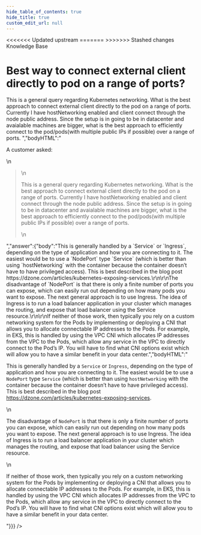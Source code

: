 ```yaml
---
hide_table_of_contents: true
hide_title: true
custom_edit_url: null
---
```



<head>
<<<<<<< Updated upstream
  <link rel="canonical" href="https://github.com/tnn-tnn-tnn-tnn-tnn-gruntwork-io/knowledge-base/discussions/129" />
=======
  <link rel="canonical" href="https://github.com/tnn-gruntwork-io/knowledge-base/discussions/129" />
>>>>>>> Stashed changes
</head>

<CenterLayout>
<span className="searchCategory">Knowledge Base</span>
<h1>Best way to connect external client directly to pod on a range of ports?</h1>
<GitHub discussion={{"id":"D_kwDOF8slf84AOdlt","number":129,"author":{"login":"zackproser"},"title":"Best way to connect external client directly to pod on a range of ports?","body":"A customer asked: \r\n> This is a general query regarding Kubernetes networking. What is the best approach to connect external client directly to the pod on a range of ports. Currently I have hostNetworking enabled and client connect through the node public address. Since the setup is in going to be in datacenter and avaialable machines are bigger, what is the best approach to efficiently connect to the pod/pods(with multiple public IPs if possible) over a range of ports. ","bodyHTML":"<p dir=\"auto\">A customer asked:</p>\n<blockquote>\n<p dir=\"auto\">This is a general query regarding Kubernetes networking. What is the best approach to connect external client directly to the pod on a range of ports. Currently I have hostNetworking enabled and client connect through the node public address. Since the setup is in going to be in datacenter and avaialable machines are bigger, what is the best approach to efficiently connect to the pod/pods(with multiple public IPs if possible) over a range of ports.</p>\n</blockquote>","answer":{"body":"This is generally handled by a `Service` or `Ingress`, depending on the type of application and how you are connecting to it. The easiest would be to use a `NodePort` type `Service` (which is better than using `hostNetworking` with the container because the container doesn’t have to have privileged access). This is best described in the blog post https://dzone.com/articles/kubernetes-exposing-services.\r\n\r\nThe disadvantage of `NodePort` is that there is only a finite number of ports you can expose, which can easily run out depending on how many pods you want to expose. The next general approach is to use Ingress. The idea of Ingress is to run a load balancer application in your cluster which manages the routing, and expose that load balancer using the Service resource.\r\n\r\nIf neither of those work, then typically you rely on a custom networking system for the Pods by implementing or deploying a CNI that allows you to allocate connectable IP addresses to the Pods. For example, in EKS, this is handled by using the VPC CNI which allocates IP addresses from the VPC to the Pods, which allow any service in the VPC to directly connect to the Pod’s IP. You will have to find what CNI options exist which will allow you to have a similar benefit in your data center.","bodyHTML":"<p dir=\"auto\">This is generally handled by a <code class=\"notranslate\">Service</code> or <code class=\"notranslate\">Ingress</code>, depending on the type of application and how you are connecting to it. The easiest would be to use a <code class=\"notranslate\">NodePort</code> type <code class=\"notranslate\">Service</code> (which is better than using <code class=\"notranslate\">hostNetworking</code> with the container because the container doesn’t have to have privileged access). This is best described in the blog post <a href=\"https://dzone.com/articles/kubernetes-exposing-services\" rel=\"nofollow\">https://dzone.com/articles/kubernetes-exposing-services</a>.</p>\n<p dir=\"auto\">The disadvantage of <code class=\"notranslate\">NodePort</code> is that there is only a finite number of ports you can expose, which can easily run out depending on how many pods you want to expose. The next general approach is to use Ingress. The idea of Ingress is to run a load balancer application in your cluster which manages the routing, and expose that load balancer using the Service resource.</p>\n<p dir=\"auto\">If neither of those work, then typically you rely on a custom networking system for the Pods by implementing or deploying a CNI that allows you to allocate connectable IP addresses to the Pods. For example, in EKS, this is handled by using the VPC CNI which allocates IP addresses from the VPC to the Pods, which allow any service in the VPC to directly connect to the Pod’s IP. You will have to find what CNI options exist which will allow you to have a similar benefit in your data center.</p>"}}} />

</CenterLayout>
  

<!-- ##DOCS-SOURCER-START
{
  "sourcePlugin": "github-discussions",
  "hash": "84243aed5607b8a471de071245a02689"
}
##DOCS-SOURCER-END -->

